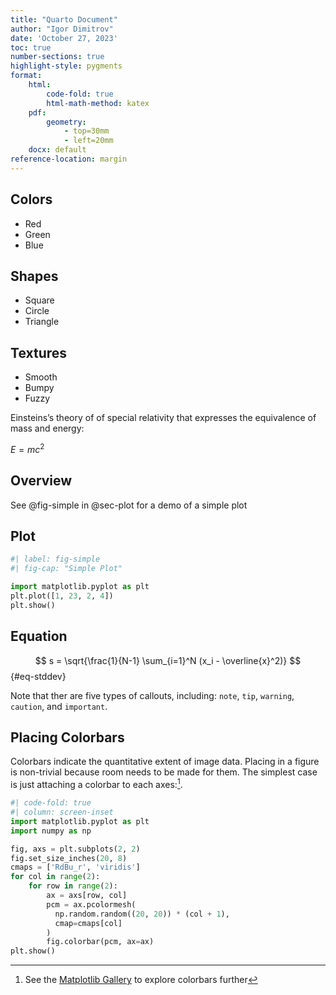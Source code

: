 ```yaml
---
title: "Quarto Document"
author: "Igor Dimitrov"
date: 'October 27, 2023'
toc: true
number-sections: true
highlight-style: pygments
format: 
    html:
        code-fold: true
        html-math-method: katex
    pdf: 
        geometry:
            - top=30mm
            - left=20mm
    docx: default
reference-location: margin
---
```



## Colors 

- Red
- Green
- Blue 

## Shapes 

- Square 
- Circle
- Triangle

## Textures 

- Smooth
- Bumpy 
- Fuzzy

Einsteins's theory of of special relativity that expresses the equivalence
of mass and energy:

$E = mc^{2}$

## Overview 

See @fig-simple in @sec-plot for a demo of a simple plot

## Plot {#sec-plot}

```python
#| label: fig-simple
#| fig-cap: "Simple Plot"

import matplotlib.pyplot as plt
plt.plot([1, 23, 2, 4])
plt.show()
```

## Equation {#sec-equation}

$$
s = \sqrt{\frac{1}{N-1} \sum_{i=1}^N (x_i - \overline{x}^2)}
$$ {#eq-stddev}

::: {.callout-note}
Note that ther are five types of callouts, including:
`note`, `tip`, `warning`, `caution`, and `important`.
:::

## Placing Colorbars

Colorbars indicate the quantitative extent of image data.
Placing in a figure is non-trivial because room needs to
be made for them. The simplest case is just attaching a 
colorbar to each axes:^[See the [Matplotlib Gallery](https://matplotlib.org/stable/gallery/subplots_axes_and_figures/colorbar_placement.html) to explore colorbars further].

```python
#| code-fold: true
#| column: screen-inset
import matplotlib.pyplot as plt
import numpy as np

fig, axs = plt.subplots(2, 2)
fig.set_size_inches(20, 8)
cmaps = ['RdBu_r', 'viridis']
for col in range(2):
    for row in range(2):
        ax = axs[row, col]
        pcm = ax.pcolormesh(
          np.random.random((20, 20)) * (col + 1),
          cmap=cmaps[col]
        )
        fig.colorbar(pcm, ax=ax)
plt.show()
```

